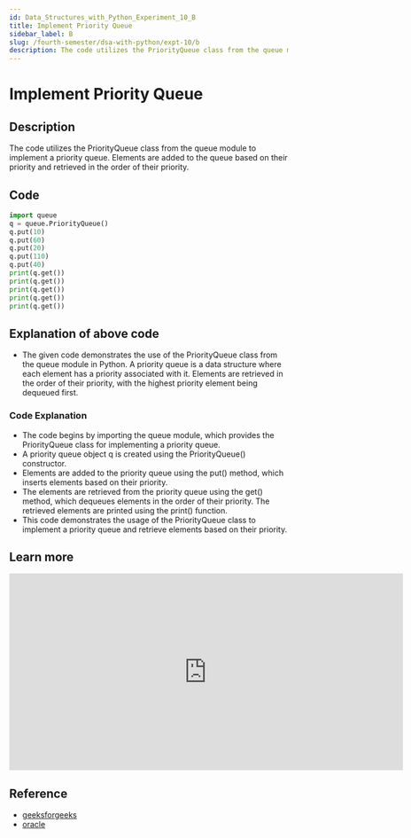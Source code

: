 ```yaml
---
id: Data_Structures_with_Python_Experiment_10_B
title: Implement Priority Queue
sidebar_label: B
slug: /fourth-semester/dsa-with-python/expt-10/b
description: The code utilizes the PriorityQueue class from the queue module to implement a priority queue. Elements are added to the queue based on their priority and retrieved in the order of their priority.
---
```


# Implement Priority Queue

## Description

The code utilizes the PriorityQueue class from the queue module to implement a priority queue. Elements are added to the queue based on their priority and retrieved in the order of their priority.


## Code

```python title="expt10b.py"
import queue
q = queue.PriorityQueue()
q.put(10)
q.put(60)
q.put(20)
q.put(110)
q.put(40)
print(q.get())
print(q.get())
print(q.get())
print(q.get())
print(q.get())
```

## Explanation of above code

- The given code demonstrates the use of the PriorityQueue class from the queue module in Python. A priority queue is a data structure where each element has a priority associated with it. Elements are retrieved in the order of their priority, with the highest priority element being dequeued first.

### Code Explanation

- The code begins by importing the queue module, which provides the PriorityQueue class for implementing a priority queue.
- A priority queue object q is created using the PriorityQueue() constructor.
- Elements are added to the priority queue using the put() method, which inserts elements based on their priority.
- The elements are retrieved from the priority queue using the get() method, which dequeues elements in the order of their priority. The retrieved elements are printed using the print() function.
- This code demonstrates the usage of the PriorityQueue class to implement a priority queue and retrieve elements based on their priority.

## Learn more

<iframe width="711" height="355" src="https://www.youtube.com/embed/m9SVfOYTaBQ" title="Priority Queue Explained in Hindi l Data Structure" frameborder="0" allow="accelerometer; autoplay; clipboard-write; encrypted-media; gyroscope; picture-in-picture; web-share" allowfullscreen></iframe>

## Reference

- [geeksforgeeks](https://www.geeksforgeeks.org/priority-queue-set-1-introduction/)
- [oracle](https://docs.oracle.com/en/java/javase/11/docs/api/java.base/java/util/PriorityQueue.html)
